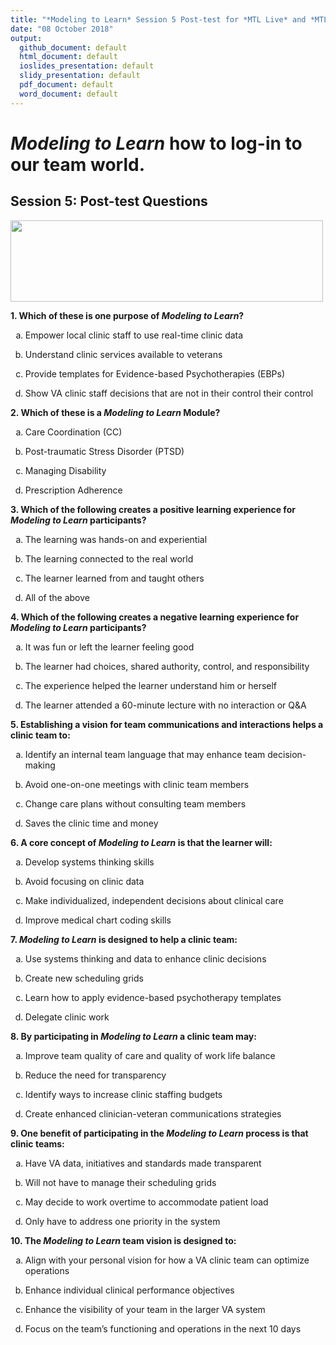 ```yaml
---
title: "*Modeling to Learn* Session 5 Post-test for *MTL Live* and *MTL Video*"
date: "08 October 2018"
output: 
  github_document: default
  html_document: default
  ioslides_presentation: default
  slidy_presentation: default
  pdf_document: default
  word_document: default
---
```


# *Modeling to Learn* how to log-in to our team world.
<!-- MTL Logo, HTML img tag -->
## Session 5: Post-test Questions	
<img src = "https://raw.githubusercontent.com/lzim/teampsd/teampsd_style/mtl_logo/mtl_testdontguess_sm.png"
     height = "130" width = "500">  
     
**1. Which of these is one purpose of *Modeling to Learn*?**

a. Empower local clinic staff to use real-time clinic data  

b. Understand clinic services available to veterans  

c. Provide templates for Evidence-based Psychotherapies (EBPs)  

d. Show VA clinic staff decisions that are not in their control their control  
	
**2. Which of these is a *Modeling to Learn* Module?**

a. Care Coordination (CC)  

b. Post-traumatic Stress Disorder (PTSD)  

c. Managing Disability  

d. Prescription Adherence  
	
**3. Which of the following creates a positive learning experience for *Modeling to Learn* participants?**

a. The learning was hands-on and experiential  

b. The learning connected to the real world  

c. The learner learned from and taught others  

d. All of the above  
	
**4. Which of the following creates a negative learning experience for *Modeling to Learn* participants?**

a. It was fun or left the learner feeling good  

b. The learner had choices, shared authority, control, and responsibility  

c. The experience helped the learner understand him or herself  

d. The learner attended a 60-minute lecture with no interaction or Q&A  

**5. Establishing a vision for team communications and interactions helps a clinic team to:**

a. Identify an internal team language that may enhance team decision-making  

b. Avoid one-on-one meetings with clinic team members  

c. Change care plans without consulting team members  

d. Saves the clinic time and money  
		
**6. A core concept of *Modeling to Learn* is that the learner will:**

a. Develop systems thinking skills  

b. Avoid focusing on clinic data  

c. Make individualized, independent decisions about clinical care  

d. Improve medical chart coding skills  
		
**7. *Modeling to Learn* is designed to help a clinic team:**

a. Use systems thinking and data to enhance clinic decisions  

b. Create new scheduling grids  

c. Learn how to apply evidence-based psychotherapy templates  

d. Delegate clinic work  
 	
**8. By participating in *Modeling to Learn* a clinic team may:**

a. Improve team quality of care and quality of work life balance  

b. Reduce the need for transparency  

c. Identify ways to increase clinic staffing budgets  

d. Create enhanced clinician-veteran communications strategies  
	
**9. One benefit of participating in the *Modeling to Learn* process is that clinic teams:**

a. Have VA data, initiatives and standards made transparent  

b. Will not have to manage their scheduling grids  

c. May decide to work overtime to accommodate patient load  

d. Only have to address one priority in the system  

**10. The *Modeling to Learn* team vision is designed to:**

a. Align with your personal vision for how a VA clinic team can optimize operations  

b. Enhance individual clinical performance objectives  

c. Enhance the visibility of your team in the larger VA system  

d. Focus on the team’s functioning and operations in the next 10 days  

